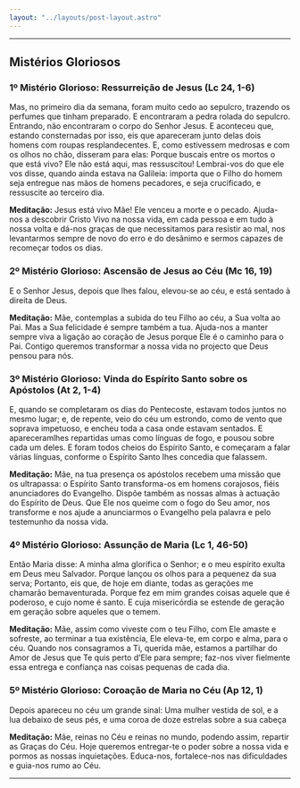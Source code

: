 ```yaml
---
layout: "../layouts/post-layout.astro"
---
```



<Start />

---

## Mistérios Gloriosos

### 1º Mistério Glorioso: Ressurreição de Jesus (Lc 24, 1-6)

Mas, no primeiro dia da semana, foram muito cedo ao sepulcro, trazendo os perfumes que tinham preparado. E encontraram a pedra rolada do sepulcro. Entrando, não encontraram o corpo do Senhor Jesus. E aconteceu que, estando consternadas por isso, eis que apareceram junto delas dois homens com roupas resplandecentes. E, como estivessem medrosas e com os olhos no chão, disseram para elas: Porque buscais entre os mortos o que está vivo? Ele não está aqui, mas ressuscitou! Lembrai-vos do que ele vos disse, quando ainda estava na Galileia: importa que o Filho do homem seja entregue nas mãos de homens pecadores, e seja crucificado, e ressuscite ao terceiro dia.

**Meditação:** Jesus está vivo Mãe! Ele venceu a morte e o pecado. Ajuda-nos a descobrir Cristo Vivo na nossa vida, em cada pessoa e em tudo à nossa volta e dá-nos graças de que necessitamos para resistir ao mal, nos levantarmos sempre de novo do erro e do desânimo e sermos capazes de recomeçar todos os dias.

<RezasMisterios />

### 2º Mistério Glorioso: Ascensão de Jesus ao Céu (Mc 16, 19)

E o Senhor Jesus, depois que lhes falou, elevou-se ao céu, e está sentado à direita de Deus.

**Meditação:** Mãe, contemplas a subida do teu Filho ao céu, a Sua volta ao Pai. Mas a Sua felicidade é sempre também a tua. Ajuda-nos a manter sempre viva a ligação ao coração de Jesus porque Ele é o caminho para o Pai. Contigo queremos transformar a nossa vida no projecto que Deus pensou para nós.

<RezasMisterios />

### 3º Mistério Glorioso: Vinda do Espírito Santo sobre os Apóstolos (At 2, 1-4)

E, quando se completaram os dias do Pentecoste, estavam todos juntos no mesmo lugar; e, de repente, veio do céu um estrondo, como de vento que soprava impetuoso, e encheu toda a casa onde estavam sentados. E apareceramlhes repartidas umas como línguas de fogo, e pousou sobre cada um deles. E foram todos cheios do Espírito Santo, e começaram a falar várias línguas, conforme o Espírito Santo lhes concedia que falassem.

**Meditação:** Mãe, na tua presença os apóstolos recebem uma missão que os ultrapassa: o Espírito Santo transforma-os em homens corajosos, fiéis anunciadores do Evangelho. Dispõe também as nossas almas à actuação do Espírito de Deus. Que Ele nos queime com o fogo do Seu amor, nos transforme e nos ajude a anunciarmos o Evangelho pela palavra e pelo testemunho da nossa vida.

<RezasMisterios />

### 4º Mistério Glorioso: Assunção de Maria (Lc 1, 46-50)

Então Maria disse: A minha alma glorifica o Senhor; e o meu espírito exulta em Deus meu Salvador. Porque lançou os olhos para a pequenez da sua serva; Portanto, eis que, de hoje em diante, todas as gerações me chamarão bemaventurada. Porque fez em mim grandes coisas aquele que é poderoso, e cujo nome é santo. E cuja misericórdia se estende de geração em geração sobre aqueles que o temem.

**Meditação:** Mãe, assim como viveste com o teu Filho, com Ele amaste e sofreste, ao terminar a tua existência, Ele eleva-te, em corpo e alma, para o céu. Quando nos consagramos a Ti, querida mãe, estamos a partilhar do Amor de Jesus que Te quis perto d’Ele para sempre; faz-nos viver fielmente essa entrega e confiança nas coisas pequenas de cada dia.

<RezasMisterios />

### 5º Mistério Glorioso: Coroação de Maria no Céu (Ap 12, 1)

Depois apareceu no céu um grande sinal: Uma mulher vestida de sol, e a lua debaixo de seus pés, e uma coroa de doze estrelas sobre a sua cabeça

**Meditação:** Mãe, reinas no Céu e reinas no mundo, podendo assim, repartir as Graças do Céu. Hoje queremos entregar-te o poder sobre a nossa vida e pormos as nossas inquietações. Educa-nos, fortalece-nos nas dificuldades e guia-nos rumo ao Céu.

<RezasMisterios />

---

<End />
